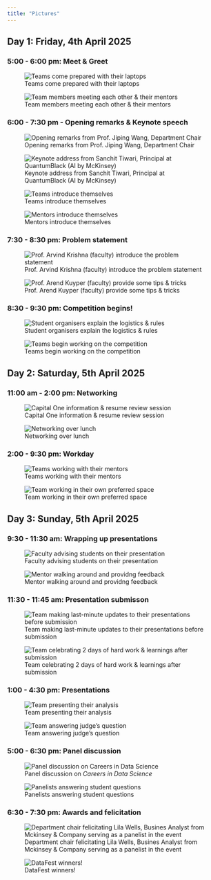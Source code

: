 ```yaml
---
title: "Pictures"
---
```


## Day 1: Friday, 4th April 2025

### 5:00 - 6:00 pm: Meet & Greet

![Teams come prepared with their laptops](images/datafest_in_pictures/day1_1.jpg)

![Team members meeting each other & their mentors](images/datafest_in_pictures/day1_202.jpg)

### 6:00 - 7:30 pm - Opening remarks & Keynote speech

![Opening remarks from Prof. Jiping Wang, Department Chair](images/datafest_in_pictures/4.jpg)

![Keynote address from Sanchit Tiwari, Principal at QuantumBlack (AI by McKinsey)](images/datafest_in_pictures/5.jpg)

![Teams introduce themselves](images/datafest_in_pictures/6.jpg)


![Mentors introduce themselves](images/datafest_in_pictures/7.jpg)

### 7:30 - 8:30 pm: Problem statement

![Prof. Arvind Krishna (faculty) introduce the problem statement](images/datafest_in_pictures/8_new.jpg)


![Prof. Arend Kuyper (faculty) provide some tips & tricks](images/datafest_in_pictures/9.jpg)

### 8:30 - 9:30 pm: Competition begins!

![Student organisers explain the logistics & rules](images/datafest_in_pictures/10.jpg)

![Teams begin working on the competition](images/datafest_in_pictures/11.jpg)


## Day 2: Saturday, 5th April 2025

### 11:00 am - 2:00 pm: Networking

![Capital One information & resume review session](images/datafest_in_pictures/12.jpg)

![Networking over lunch](images/datafest_in_pictures/12_new.jpg)

### 2:00 - 9:30 pm: Workday

![Teams working with their mentors](images/datafest_in_pictures/14.jpg)

![Team working in their own preferred space](images/datafest_in_pictures/15.jpg)

## Day 3: Sunday, 5th April 2025

### 9:30 - 11:30 am: Wrapping up presentations

![Faculty advising students on their presentation](images/datafest_in_pictures/18.jpg)

![Mentor walking around and providng feedback](images/datafest_in_pictures/19.jpg)


### 11:30 - 11:45 am: Presentation submisson

![Team making last-minute updates to their presentations before submission](images/datafest_in_pictures/16.jpg)

![Team celebrating 2 days of hard work & learnings after submission](images/datafest_in_pictures/17.jpg)

### 1:00 - 4:30 pm: Presentations

![Team presenting their analysis](images/datafest_in_pictures/20.jpg)

![Team answering judge's question](images/datafest_in_pictures/21.jpg)

### 5:00 - 6:30 pm: Panel discussion

![Panel discussion on *Careers in Data Science*](images/datafest_in_pictures/22.jpg)

![Panelists answering student questions](images/datafest_in_pictures/23.jpg)

### 6:30 - 7:30 pm: Awards and felicitation

![Department chair felicitating Lila Wells, Busines Analyst from Mckinsey & Company serving as a panelist in the event](images/datafest_in_pictures/24.jpg)

![DataFest winners!](images/datafest_in_pictures/25.jpg)


